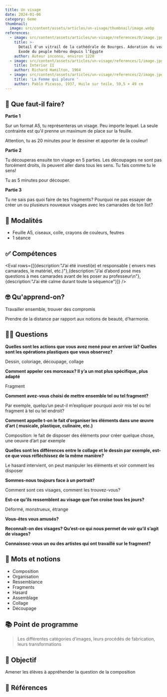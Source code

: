 ```yaml
---
title: Un visage
date: 2024-01-06
category: 6eme
thumbnail:
  image: src/content/assets/articles/un-visage/thumbnail/image.webp
references:
  - image: src/content/assets/articles/un-visage/references/0/image.jpg
    title: >-
      Détail d'un vitrail de la cathédrale de Bourges. Adoration du veau d'or,
      Exode du peuple hébreu depuis l’Égypte
    author: Auteur inconnu, environ 1220
  - image: src/content/assets/articles/un-visage/references/1/image.jpg
    title: Interior II
    author: Richard Hamilton, 1964
  - image: src/content/assets/articles/un-visage/references/2/image.jpg
    title: 'La Femme qui pleure '
    author: Pablo Picasso, 1937, Huile sur toile, 59,5 × 49 cm
---
```

## 🤔 Que faut-il faire?

**Partie 1**

Sur un format A5, tu représenteras un visage. Peu importe lequel. La seule contrainte est qu'il prenne un maximum de place sur la feuille.

Attention, tu as 20 minutes pour le dessiner et apporter de la couleur!

**Partie 2**

Tu découperas ensuite ton visage en 5 parties. Les découpages ne sont pas forcément droits, ils peuvent aller dans tous les sens. Tu fais comme tu le sens!

Tu as 5 minutes pour découper.

**Partie 3**

Tu ne sais pas quoi faire de tes fragments? Pourquoi ne pas essayer de créer un ou plusieurs nouveaux visages avec les camarades de ton îlot?

## 🧐 Modalités

* Feuille A5, ciseaux, colle, crayons de couleurs, feutres
* 1 séance

## ✅ Compétences

<Eval rows={[{description:"J’ai été investi(e) et responsable ( envers mes camarades, le matériel, etc.)"},{description:"J’ai d’abord posé mes questions à mes camarades avant de les poser au professeur\n"},{description:"J’ai été calme durant toute la séquence"}]} />

## 🤓 Qu'apprend-on?

Travailler ensemble, trouver des compromis

Prendre de la distance par rapport aux notions de beauté, d’harmonie.

## 🖐🏽 Questions

**Quelles sont les actions que vous avez mené pour en arriver là? Quelles sont les opérations plastiques que vous observez?**

Dessin, coloriage, découpage, collage

**Comment appeler ces morceaux? Il y’a un mot plus spécifique, plus adapté**

Fragment

**Comment avez-vous choisi de mettre ensemble tel ou tel  fragment?**

Par exemple, quelqu’un peut-il m’expliquer pourquoi avoir mis tel ou tel fragment à tel ou tel endroit?

**Comment appelle t-on le fait d’organiser les éléments dans une œuvre d’art ( musicale, plastique, culinaire, etc.)**

Composition: le fait de disposer des éléments pour créer quelque chose, une oeuvre d’art par exemple

**Quelles sont les différences entre le collage et le dessin par exemple, est-ce que vous réfléchissez de la même manière?**

Le hasard intervient, on peut manipuler les éléments et voir comment les disposer

**Sommes-nous toujours face à un portrait?**

Comment sont ces visages, comment les trouvez-vous?

**Est-ce qu’ils ressemblent au visage que l’on croise tous les jours?**&#x20;

Déformé, monstrueux, étrange

**Vous-êtes vous amusés?**

**Reconnaît-on des visages? Qu’est-ce qui nous permet de voir qu’il s’agit de visages?**

**Connaissez-vous un ou des artistes qui ont travaillé sur le fragment?**

## 📘 Mots et notions

* Composition
* Organisation
* Ressemblance
* Fragments
* Hasard
* Assemblage
* Collage
* Découpage

## 📚 Point de programme

> Les différentes catégories d’images, leurs procédés de fabrication, leurs transformations

## 🏁 Objectif

Amener les élèves à appréhender la question de la composition

## 👀 Références
